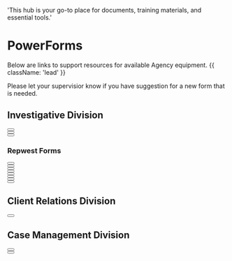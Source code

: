   'This hub is your go-to place for documents, training materials, and essential tools.'

# PowerForms

Below are links to support resources for available Agency equipment. {{ className: 'lead' }}

<Note>
 Please let your supervisior know if you have suggestion for a new form that is needed.
</Note>

## Investigative Division
<div className="not-prose">
  <Button
    href="https://na3.docusign.net/Member/PowerFormSigning.aspx?PowerFormId=99c30bff-6851-4c78-8955-e44bb762c8a1&env=na3&acct=65225aba-0a72-4b99-92a5-96d97d76fef1&v=2"
    variant="text"
    arrow="right"
    children="California DMV (ANI Request)"
  />
</div>
<div className="not-prose">
  <Button
    href="https://na3.docusign.net/Member/PowerFormSigning.aspx?PowerFormId=e41434ee-f130-4291-8517-faf86fd9dd09&env=na3&acct=65225aba-0a72-4b99-92a5-96d97d76fef1&v=2"
    variant="text"
    arrow="right"
    children="Proof of Service (POS-010)"
  />
</div>
<div className="not-prose">
  <Button
    href="https://na3.docusign.net/Member/PowerFormSigning.aspx?PowerFormId=60e00739-05da-4fd6-9edc-4ecde8c5bac6&env=na3&acct=65225aba-0a72-4b99-92a5-96d97d76fef1&v=2"
    variant="text"
    arrow="right"
    children="Proof of Service (SUBP-020)"
  />
</div>

### Repwest Forms
<div className="not-prose">
  <Button
    href="https://na3.docusign.net/Member/PowerFormSigning.aspx?PowerFormId=93c5c99b-385f-4534-bf81-5e08c314a19f&env=na3&acct=65225aba-0a72-4b99-92a5-96d97d76fef1&v=2"
    variant="text"
    arrow="right"
    children="Repwest / Bodily Injury Affidavit"
  />
</div>
<div className="not-prose">
  <Button
    href="https://na3.docusign.net/Member/PowerFormSigning.aspx?PowerFormId=43174e04-f716-4fd3-b990-7faaba3bf832&env=na3&acct=65225aba-0a72-4b99-92a5-96d97d76fef1&v=2"
    variant="text"
    arrow="right"
    children="Repwest / Bodily Injury Affidavit (Spanish)"
  />
</div>
<div className="not-prose">
  <Button
    href="https://na3.docusign.net/Member/PowerFormSigning.aspx?PowerFormId=2afe95cf-5736-4b5d-b630-eea86691654b&env=na3&acct=65225aba-0a72-4b99-92a5-96d97d76fef1&v=2"
    variant="text"
    arrow="right"
    children="Repwest / Claim Withdrawl"
  />
</div>
<div className="not-prose">
  <Button
    href="https://na3.docusign.net/Member/PowerFormSigning.aspx?PowerFormId=d613dc28-68cb-4766-9255-500c78322b93&env=na3&acct=65225aba-0a72-4b99-92a5-96d97d76fef1&v=2"
    variant="text"
    arrow="right"
    children="Repwest / Claim Withdrawl (Spanish)"
  />
</div>
<div className="not-prose">
  <Button
    href="https://na3.docusign.net/Member/PowerFormSigning.aspx?PowerFormId=c0af877c-9e97-4cf2-8df3-8ee264ad0973&env=na3&acct=65225aba-0a72-4b99-92a5-96d97d76fef1&v=2"
    variant="text"
    arrow="right"
    children="Repwest / Claim Withdrawl (Guardian)"
  />
</div>
<div className="not-prose">
  <Button
    href="https://na3.docusign.net/Member/PowerFormSigning.aspx?PowerFormId=9b11dda5-490d-44df-97f8-85950845b183&env=na3&acct=65225aba-0a72-4b99-92a5-96d97d76fef1&v=2"
    variant="text"
    arrow="right"
    children="Repwest / Intentional Act Form"
  />
</div>
<div className="not-prose">
  <Button
    href="https://na3.docusign.net/Member/PowerFormSigning.aspx?PowerFormId=34622e49-0277-4590-ab04-a2bd09c1d1b4&env=na3&acct=65225aba-0a72-4b99-92a5-96d97d76fef1&v=2"
    variant="text"
    arrow="right"
    children="Repwest / Intentional Act Form (Spanish)"
  />
</div>
<div className="not-prose">
  <Button
    href="https://na3.docusign.net/Member/PowerFormSigning.aspx?PowerFormId=003e340a-25fa-4f65-bdf6-90fd39ccfb65&env=na3&acct=65225aba-0a72-4b99-92a5-96d97d76fef1&v=2"
    variant="text"
    arrow="right"
    children="Repwest / Equipment Allegation Form"
  />
</div>

## Client Relations Division

<div className="not-prose">
  <Button
    href="https://na3.docusign.net/Member/PowerFormSigning.aspx?PowerFormId=0453b5bd-767a-43f0-8a06-62e42017369d&env=na3&acct=65225aba-0a72-4b99-92a5-96d97d76fef1&v=2"
    variant="text"
    arrow="right"
    children="Investigative Agreement"
  />
</div>

## Case Management Division
<div className="not-prose">
  <Button
    href="https://powerforms.docusign.net/e4f4bb9e-d07d-404d-b0db-7a4798276689?env=na3&acct=65225aba-0a72-4b99-92a5-96d97d76fef1&accountId=65225aba-0a72-4b99-92a5-96d97d76fef1"
    variant="text"
    arrow="right"
    children="Specialized Data Request"
  />
</div>
<div className="not-prose">
  <Button
    href="https://na3.docusign.net/Member/PowerFormSigning.aspx?PowerFormId=d1bddc0f-81d8-4a82-abf2-97743e406dfc&env=na3&acct=65225aba-0a72-4b99-92a5-96d97d76fef1&v=2"
    variant="text"
    arrow="right"
    children="Enhanced Due Diligence Request"
  />
</div>
